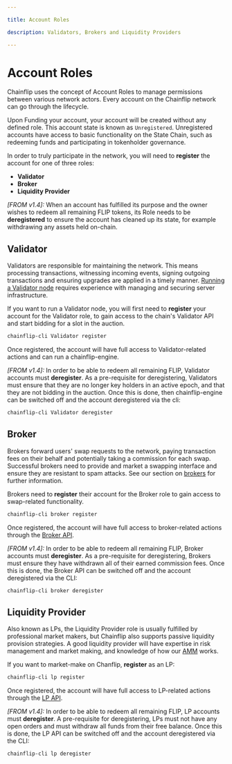```yaml
---

title: Account Roles

description: Validators, Brokers and Liquidity Providers

---
```


# Account Roles

Chainflip uses the concept of Account Roles to manage permissions between various network actors. Every account on the Chainflip network can go through the lifecycle.

Upon Funding your account, your account will be created without any defined role. This account state is known as `Unregistered`. Unregistered accounts have access to basic functionality on the State Chain, such as redeeming funds and participating in tokenholder governance.

In order to truly participate in the network, you will need to **register** the account for one of three roles:

- **Validator**
- **Broker**
- **Liquidity Provider**

*[FROM v1.4]:* When an account has fulfilled its purpose and the owner wishes to redeem all remaining FLIP tokens, its Role needs to be **deregistered** to ensure the account has cleaned up its state, for example withdrawing any assets held on-chain.

## Validator

Validators are responsible for maintaining the network. This means processing transactions, witnessing incoming events, signing outgoing transactions and ensuring upgrades are applied in a timely manner. [Running a Validator node](/mainnet/Validator-setup/prerequisites) requires experience with managing and securing server infrastructure.

If you want to run a Validator node, you will first need to **register** your account for the Validator role, to gain access to the chain's Validator API and start bidding for a slot in the auction.

```bash copy
chainflip-cli Validator register
```

Once registered, the account will have full access to Validator-related actions and can run a chainflip-engine.

*[FROM v1.4]:* In order to be able to redeem all remaining FLIP, Validator accounts must **deregister**. As a pre-requisite for deregistering, Validators must ensure that they are no longer key holders in an active epoch, and that they are not bidding in the auction. Once this is done, then chainflip-engine can be switched off and the account deregistered via the cli:

```bash copy
chainflip-cli Validator deregister
```

## Broker

Brokers forward users' swap requests to the network, paying transaction fees on their behalf and potentially taking a commission for each swap. Successful brokers need to provide and market a swapping interface and ensure they are resistant to spam attacks. See our section on [brokers](/pages/integration/running-a-broker) for further information.

Brokers need to **register** their account for the Broker role to gain access to swap-related functionality.

```bash copy
chainflip-cli broker register
```

Once registered, the account will have full access to broker-related actions through the [Broker API](/pages/integration/running-a-broker/broker-api).

*[FROM v1.4]:* In order to be able to redeem all remaining FLIP, Broker accounts must **deregister**. As a pre-requisite for deregistering, Brokers must ensure they have withdrawn all of their earned commission fees. Once this is done, the Broker API can be switched off and the account deregistered via the CLI:

```bash copy
chainflip-cli broker deregister
```

## Liquidity Provider

Also known as LPs, the Liquidity Provider role is usually fulfilled by professional market makers, but Chainflip also supports passive liquidity provision strategies. A good liquidity provider will have expertise in risk management and market making, and knowledge of how our [AMM](/concepts/swaps-amm/just-in-time-amm-protocol) works.

If you want to market-make on Chanflip, **register** as an LP:

```bash copy
chainflip-cli lp register
```

Once registered, the account will have full access to LP-related actions through the [LP API](/pages/integration/liqduidity-provision/lp-api).

*[FROM v1.4]:* In order to be able to redeem all remaining FLIP, LP accounts must **deregister**. A pre-requisite for deregistering, LPs must not have any open orders and must withdraw all funds from their free balance. Once this is done, the LP API can be switched off and the account deregistered via the CLI:

```bash copy
chainflip-cli lp deregister
```
